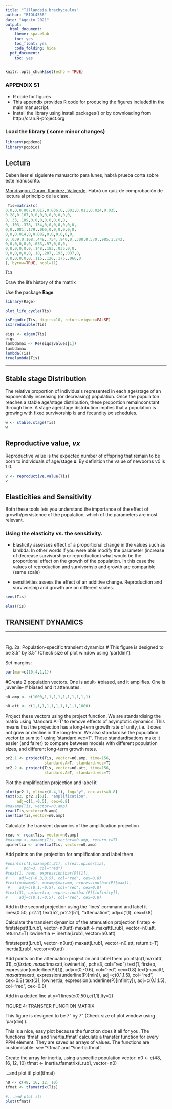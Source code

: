 ```yaml
---
title: "Tillandsia brachycaulos"
author: "BIOL4558"
date: "Agosto 2021"
output:
  html_document: 
    theme: spacelab
    toc: yes
    toc_float: yes
    code_folding: hide
  pdf_document:
    toc: yes
---
```


```r
knitr::opts_chunk$set(echo = TRUE)
```

### APPENDIX S1
 - R code for figures
 - This appendix provides R code for producing the figures included in the main manuscript.
 - Install the library using install.packages() or by downloading from http://cran.R-project.org


### Load the library ( some minor changes)


```r
library(popdemo)
library(popbio)
```


## Lectura

Deben leer el siguiente manuscrito para lunes, habrá prueba corta sobre este manuscrito. 

[Mondragón, Durán, Ramírez, Valverde](Guest_Speakers/Temporal_variation_in_the_demography_of.pdf). Habrá un quiz de comprobación de lectura al principio de la clase.  


```r
 Tis=matrix(c(
0,0,0,0.007,0.017,0.036,0,.001,0.011,0.024,0.035,
0.28,0.167,0,0,0,0,0,0,0,0,0,
0,.33,.189,0,0,0,0,0,0,0,0,
0,.103,.378,.134,0,0,0,0,0,0,0,
0,0,.081,.179,.066,0,0,0,0,0,0,
0,0,0.014,0,0.082,0,0,0,0,0,0,
0,.039,0.108,.448,.754,.940,0,.300,0.570,.985,1.243,
0,0,0,0,0,0,.033,.57,0,0,0,
0,0,0,0,0,0,.148,.183,.035,0,0,
0,0,0,0,0,0,.18,.207,.193,.037,0,
0,0,0,0,0,0,.115,.126,.175,.066,0
), byrow=TRUE, ncol=11)

Tis


```

Draw the life history of the matrix


Use the package **Rage**

```r
library(Rage)
```


```r
plot_life_cycle(Tis)
```






```r
isErgodic(Tis, digits=10, return.eigvec=FALSE)
isIrreducible(Tis)
```


```r
eigs <- eigen(Tis)
eigs
lambdamax <- Re(eigs$values[1])
lambdamax
lambda(Tis)
truelambda(Tis)
```

***


## Stable stage Distribution

The relative proportion of individuals represented in each age/stage of an exponentially increasing (or decreasing) population.  Once the populaiton reaches a stable age/stage distribution, these proportion remainconstant through time.  A stage age/stage distribution implies that a population is growing with fixed survivorship *lx* and fecundity *bx* schedules.

```r

w <- stable.stage(Tis)
w
```

## Reproductive value, *vx*

Reproductive value is the expected number of offspring that remain to be born to individuals of age/stage **x**. By definition the value of newborns *v0* is 1.0. 

```r

v <- reproductive.value(Tis)
v
```


## Elasticities and Sensitivity

Both these tools lets you understand the importance of the effect of growth/persistence of the population, which of the parameters are most relevant.



###  Using the elasticity vs. the sensitivity.  
- Elasticity assesses effect of a proportional change in the values such as lambda: In other words if you were able modify the parameter (increase of decrease survivorship or reproduction) what would be the proportional effect on the growth of the population.  In this case the values of reproduction and survivorhsip and growth are comparible (same scale)

- sensitivities assess the effect of an additive change. Reproduction and survivorship and growth are on different scales. 
            
            
            
```r
sens(Tis)
```


```r
elas(Tis)
```










## TRANSIENT DYNAMICS

__________________________________________________________________________
#
Fig. 2a: Population-specific transient dynamics
#
This figure is designed to be 3.5" by 3.5"
(Check size of plot window using 'par(din)').

Set margins:
```r
par(mar=c(10,4,1,1))
```
#Create 2 population vectors.  One is adult-
#biased, and it amplifies.  One is juvenile-
# biased and it attenuates.

```r
n0.amp <- c(1000,1,1,1,1,1,1,1,1,1,1)

n0.att <- c(1,1,1,1,1,1,1,1,1,1,1000)
```

Project these vectors using the project function.
We are standardising the matrix using 'standard.A=T'
to remove effects of asymptotic dynamics. This 
means that the projection has a long-term growth
rate of unity, i.e. it does not grow or decline in 
the long-term.  We also standardise the population
vector to sum to 1 using 'standard.vec=T'.
These standardisations make it easier (and fairer)
to compare between models with different population 
sizes, and different long-term growth rates.

```r
pr2.1 <- project(Tis, vector=n0.amp, time=156, 
                 standard.A=T, standard.vec=T)
pr2.2 <- project(Tis, vector=n0.att, time=156, 
                 standard.A=T, standard.vec=T)
```
Plot the amplification projection and label it

```r
plot(pr2.1, ylim=c(0.4,1), log="y", cex.axis=0.8)
text(52, pr2.1[51], "amplification", 
     adj=c(1,-0.5), cex=0.8)
#maxamp(Tis, vector=n0.amp)
reac(Tis,vector=n0.amp)
inertia(Tis,vector=n0.amp)
```

Calculate the transient dynamics of the
amplification projection

```r
reac <- reac(Tis, vector=n0.amp)
#maxamp <- maxamp(Tis, vector=n0.amp, return.t=T)
upinertia <- inertia(Tis, vector=n0.amp)
```
Add points on the projection for amplification
and label them

```r
#points(c(1,maxamp$t,31), c(reac,upinertia), 
#       pch=3, col="red")
#text(1, reac, expression(bar(P)[1]), 
#     adj=c(-0.3,0.5), col="red", cex=0.8)
#text(maxamp$t, maxamp$maxamp, expression(bar(P)[max]), 
 #    adj=c(0.1,-0.5), col="red", cex=0.8)
#text(31, upinertia, expression(bar(P)[infinity]), 
#     adj=c(0.1,-0.5), col="red", cex=0.8)
```
Add in the second projection using the
'lines' command and label it
lines(0:50, pr2.2)
text(52, pr2.2[51], "attenuation", adj=c(1,1), cex=0.8)

Calculate the transient dynamics of the 
attenuation projection
firstep <- firststepatt(Lrub1, vector=n0.att)
maxatt <- maxatt(Lrub1, vector=n0.att, return.t=T)
lowinertia <- inertia(Lrub1, vector=n0.att)

firststepatt(Lrub1, vector=n0.att)
maxatt(Lrub1, vector=n0.att, return.t=T)
inertia(Lrub1, vector=n0.att)

Add points on the attenuation projection
and label them
points(c(1,maxatt$t,31), c(firstep,maxatt$maxatt,lowinertia), 
       pch=3, col="red")
text(1, firstep, expression(underline(P)[1]), 
     adj=c(0,-0.6), col="red", cex=0.8)
text(maxatt$t, maxatt$maxatt, expression(underline(P)[min]), 
     adj=c(0.1,1.5), col="red", cex=0.8)
text(31, lowinertia, expression(underline(P)[infinity]), 
     adj=c(0.1,1.5), col="red", cex=0.8)

Add in a dotted line at y=1
lines(c(0,50),c(1,1),lty=2)


#########################################################################

FIGURE 4: TRANSFER FUNCTION MATRIX

This figure is designed to be 7" by 7"
(Check size of plot window using 'par(din)').

This is a nice, easy plot because the function does it all for you.
The functions 'tfmat' and 'inertia.tfmat' calculate a transfer function
for every PPM element.  They are saved as arrays of values.  The functions
are customisable: see '?tfmat' and '?inertia.tfmat'.

Create the array for inertia, using a specific population vector:
n0 <- c(48, 16, 12, 10)
tfmat <- inertia.tfamatrix(Lrub1, vector=n0)

...and plot it!
plot(tfmat)
```r
n0 <- c(48, 16, 12, 10)
tfmat <- tfamatrix(Tis)

#...and plot it!
plot(tfmat)
```